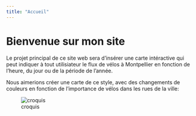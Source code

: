```yaml
---
title: "Accueil"
---
```


# Bienvenue sur mon site

Le projet principal de ce site web sera d'insérer une carte intéractive qui peut indiquer à tout utilisiateur le flux de vélos à Montpellier en fonction de l'heure, du jour ou de la période de l'année.

Nous aimerions créer une carte de ce style, avec des changements de couleurs en fonction de l'importance de vélos dans les rues de la ville:

![croquis](images/fluxvelo.png.jpg)

